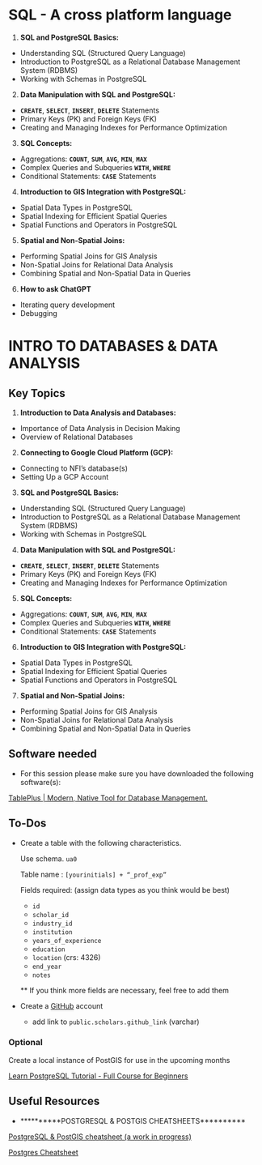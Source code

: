 # SQL - A cross platform language

1. **SQL and PostgreSQL Basics:**
- Understanding SQL (Structured Query Language)
- Introduction to PostgreSQL as a Relational Database Management System (RDBMS)
- Working with Schemas in PostgreSQL
2. **Data Manipulation with SQL and PostgreSQL:**
- **`CREATE`**, **`SELECT`**, **`INSERT`**, **`DELETE`** Statements
- Primary Keys (PK) and Foreign Keys (FK)
- Creating and Managing Indexes for Performance Optimization
3. **SQL Concepts:**
- Aggregations: **`COUNT`**, **`SUM`**, **`AVG`**, **`MIN`**, **`MAX`**
- Complex Queries and Subqueries **`WITH`, `WHERE`**
- Conditional Statements: **`CASE`** Statements
4. **Introduction to GIS Integration with PostgreSQL:**
- Spatial Data Types in PostgreSQL
- Spatial Indexing for Efficient Spatial Queries
- Spatial Functions and Operators in PostgreSQL
5. **Spatial and Non-Spatial Joins:**
- Performing Spatial Joins for GIS Analysis
- Non-Spatial Joins for Relational Data Analysis
- Combining Spatial and Non-Spatial Data in Queries
6. **How to ask ChatGPT**
- Iterating query development
- Debugging

# INTRO TO DATABASES & DATA ANALYSIS

## Key Topics

1. **Introduction to Data Analysis and Databases:**
- Importance of Data Analysis in Decision Making
- Overview of Relational Databases
2. **Connecting to Google Cloud Platform (GCP):**
- Connecting to NFI’s database(s)
- Setting Up a GCP Account
3. **SQL and PostgreSQL Basics:**
- Understanding SQL (Structured Query Language)
- Introduction to PostgreSQL as a Relational Database Management System (RDBMS)
- Working with Schemas in PostgreSQL
4. **Data Manipulation with SQL and PostgreSQL:**
- **`CREATE`**, **`SELECT`**, **`INSERT`**, **`DELETE`** Statements
- Primary Keys (PK) and Foreign Keys (FK)
- Creating and Managing Indexes for Performance Optimization
5. **SQL Concepts:**
- Aggregations: **`COUNT`**, **`SUM`**, **`AVG`**, **`MIN`**, **`MAX`**
- Complex Queries and Subqueries **`WITH`, `WHERE`**
- Conditional Statements: **`CASE`** Statements
6. **Introduction to GIS Integration with PostgreSQL:**
- Spatial Data Types in PostgreSQL
- Spatial Indexing for Efficient Spatial Queries
- Spatial Functions and Operators in PostgreSQL
7. **Spatial and Non-Spatial Joins:**
- Performing Spatial Joins for GIS Analysis
- Non-Spatial Joins for Relational Data Analysis
- Combining Spatial and Non-Spatial Data in Queries

## Software needed

- For this session please make sure you have downloaded the following software(s):

[TablePlus | Modern, Native Tool for Database Management.](https://tableplus.com/)

## To-Dos

- Create a table with the following characteristics.
    
    Use schema. `ua0`
    
    Table name : `[yourinitials] + “_prof_exp”`
    
    Fields required: (assign data types as you think would be best)
    
    - `id`
    - `scholar_id`
    - `industry_id`
    - `institution`
    - `years_of_experience`
    - `education`
    - `location` (crs: 4326)
    - `end_year`
    - `notes`
    
    ** If you think more fields are necessary, feel free to add them
    
- Create a [GitHub](https://github.com/) account
    - add link to `public.scholars.github_link` (varchar)

### Optional

Create a local instance of PostGIS for use in the upcoming months

[Learn PostgreSQL Tutorial - Full Course for Beginners](https://www.youtube.com/watch?v=qw--VYLpxG4)

## Useful Resources

- **********POSTGRESQL & POSTGIS CHEATSHEETS**********

[PostgreSQL & PostGIS cheatsheet (a work in progress)](https://gist.github.com/clhenrick/ebc8dc779fb6f5ee6a88)

[Postgres Cheatsheet](https://postgrescheatsheet.com/#/tables)